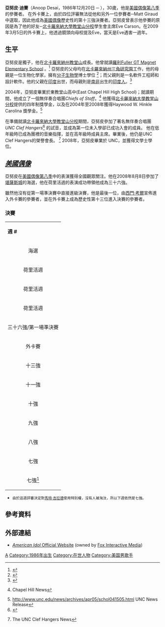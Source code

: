 {{Infobox musical artist 
| Name = 亞努皮·迪賽
| Img = Anoop Desai.jpg
| Background = solo_singer
| Born = {{birth date and age|mf=yes|1986|12|20}}<br/>[[美國|美國]][[北卡羅萊納州|北卡羅萊納州]][[卡瑞_(北卡羅萊納州)|卡瑞]]
| Instrument = [[歌唱|歌唱]]
| Occupation = [[歌手|歌手]]
| Genre = [[R&B|R&B]], [[流行音樂|流行音樂]]
| Years_active = 2009年-現在
}}

'''亞努皮·迪賽'''（Anoop Desai，1986年12月20日 ─ ），30歲，他是[[美國偶像|美國偶像]][[美國偶像_(第八季)|第八季]]的參賽者。 在外卡賽上，由於四位評審無法從他和另外一位參賽者─Matt Giraud中選取，因此他成為[[美國偶像|美國偶像]]歷史性的第十三強決賽者。亞努皮曾表示他參賽的原因是為了他的好友─[[北卡羅來納大學教堂山分校|北卡羅來納大學教堂山分校]]學生會主席Eve Carson。在2009年3月5日的外卡賽上，他透過鏡頭向母校提及Eve，當天是Eve遇害一週年。

==生平==
亞努皮是獨子，他在[[北卡羅來納州|北卡羅來納州]][[教堂山_(北卡羅來納州)|教堂山]]成長。他曾就讀[[羅利_(北卡羅來納州)|羅利]][http://fulleres.wcpss.net/index.htm Fuller GT Magnet Elementary School] {{Wayback|url=http://fulleres.wcpss.net/index.htm |date=20131102162204 }} 。<ref>{{Cite web |url=http://fulleres.wcpss.net/prinpage.htm |title=存档副本 |accessdate=2009-03-21 |archive-date=2009-05-29 |archive-url=https://web.archive.org/web/20090529071159/http://fulleres.wcpss.net/prinpage.htm |dead-url=no }}</ref> 亞努皮的父母均在[[北卡羅來納州|北卡羅來納州]][[三角研究園|三角研究園]]工作，他的母親是一位生物化學家，擁有[[分子生物學|分子生物學]]博士學位
<ref>{{Cite web |url=http://movies.rediff.com/movies/2009/mar/19anoop-desai-in-american-idol-top-10.htm |title=存档副本 |accessdate=2009-03-21 |archive-date=2009-04-18 |archive-url=https://web.archive.org/web/20090418035600/http://movies.rediff.com/movies/2009/mar/19anoop-desai-in-american-idol-top-10.htm |dead-url=no }}</ref>；而父親則是一名軟件工程師和設計軟件。他的父親在[[印度|印度]]出世，而母親則是[[南非|南非]]出生的[[印度人|印度人]]。<ref>{{cite web |url=http://www.comcast.net/tv/eyeonidol/31159/wildcardstalktattoossecondchancesmore/ |title=存档副本 |accessdate=2009-03-21 |deadurl=yes |archiveurl=https://web.archive.org/web/20090312004110/http://www.comcast.net/tv/eyeonidol/31159/wildcardstalktattoossecondchancesmore/ |archivedate=2009-03-12 }}</ref>

2004年，亞努皮畢業於東教堂山高中(East Chapel Hill High School)；就讀期間，他成立了一個無伴奏合唱團''Chiefs of Staff''。<ref>{{cite web |url=http://www.chapelhillnews.com/news/story/39892.html |title=存档副本 |accessdate=2009-03-21 |deadurl=yes |archiveurl=https://web.archive.org/web/20090208204019/http://www.chapelhillnews.com/news/story/39892.html |archivedate=2009-02-08 }} Chapel Hill News</ref> 他獲得[[北卡羅來納大學教堂山分校|北卡羅來納大學教堂山分校]]提供的四年制獎學金，以及在2004年至2008年獲得Haywood W. Hinkle Carolina 獎學金。<ref>http://www.unc.edu/news/archives/apr05/schol041505.html {{Wayback|url=http://www.unc.edu/news/archives/apr05/schol041505.html |date=20160303175734 }} UNC News Release</ref>

在準備就讀[[北卡羅來納大學教堂山分校|北卡羅來納大學教堂山分校]]期間，亞努皮參加了著名無伴奏合唱團''UNC Clef Hangers''<ref>{{Cite web |url=http://www.clefhangers.com/ |title=存档副本 |access-date=2009-03-21 |archive-url=https://web.archive.org/web/20090217114018/http://clefhangers.com/ |archive-date=2009-02-17 |dead-url=yes }}</ref> 的試音，並成為第一位未入學卻已成功入會的成員。 他在低年級時已成為團裡的音樂指揮，並在高年級時成員主席。畢業後，他仍是UNC Clef Hangers的榮譽會長。
<ref>{{cite web |url=http://www.clefhangers.com/news.asp |title=存档副本 |accessdate=2009-06-29 |deadurl=yes |archiveurl=https://web.archive.org/web/20090216215650/http://clefhangers.com/news.asp |archivedate=2009-02-16 }} The UNC Clef Hangers News</ref> 2008年，亞努皮畢業於 UNC，並獲得文學士學位。

==''[[美國偶像|美國偶像]]''==
亞努皮在[[美國偶像|美國偶像]][[美國偶像_(第八季)|第八季]]中的表演獲得全國觀眾關注。他在2008年8月8日參加了[[堪薩斯城|堪薩斯城]]的海選，他在荷里活週的表演成功帶領他成為三十六強。

雖然他沒有從第一場準決賽中直接進級決賽，他是最後一位，由[[西門·考爾|西門·考爾]]宣佈進入外卡賽的參賽者，並在外卡賽上成為歷史性第十三位進入決賽的參賽者。

=== 決賽 ===
{|class="wikitable" align="left"
|colspan="100" bgcolor="CCCCCC" align="Center"|'''週 #'''
|colspan="100" bgcolor="CCCCCC" align="Center"|'''主題'''
|colspan="100" bgcolor="CCCCCC" align="Center"|'''歌曲'''
|colspan="100" bgcolor="CCCCCC" align="Center"|'''原唱'''
|colspan="100" bgcolor="CCCCCC" align="Center"|'''出場次序 #'''
|colspan="100" bgcolor="CCCCCC" align="Center"|'''結果'''
|-
|colspan="100" align="center" bgcolor="FAF6F6"|海選
|colspan="100" align="center" bgcolor="FAF6F6"|N/A
|colspan="100" align="center" bgcolor="FAF6F6"|Thank You
|colspan="100" align="center" bgcolor="FAF6F6"|Boyz II Men
|colspan="100" align="center" bgcolor="FAF6F6"|N/A
|colspan="100" align="center" bgcolor="FAF6F6"|安全晉級
|-
|colspan="100" align="center" bgcolor="FAF6F6"|荷里活週
|colspan="100" align="center" bgcolor="FAF6F6"|第1場演出
|colspan="100" align="center" bgcolor="FAF6F6"|If It's Magic
|colspan="100" align="center" bgcolor="FAF6F6"|[[史提夫·汪達|史提夫·汪達]]
|colspan="100" align="center" bgcolor="FAF6F6"|N/A
|colspan="100" align="center" bgcolor="FAF6F6"|安全晉級
|-
|colspan="100" align="center" bgcolor="FAF6F6"|荷里活週
|colspan="100" align="center" bgcolor="FAF6F6"|小組演出
|colspan="100" align="center" bgcolor="FAF6F6"|What Becomes of the Brokenhearted
|colspan="100" align="center" bgcolor="FAF6F6"|Jimmy Ruffin
|colspan="100" align="center" bgcolor="FAF6F6"|N/A
|colspan="100" align="center" bgcolor="FAF6F6"|安全晉級
|-
|colspan="100" align="center" bgcolor="FAF6F6"|荷里活週
|colspan="100" align="center" bgcolor="FAF6F6"|第2場演出
|colspan="100" align="center" bgcolor="FAF6F6"|My Prerogative
|colspan="100" align="center" bgcolor="FAF6F6"|Bobby Brown
|colspan="100" align="center" bgcolor="FAF6F6"|N/A
|colspan="100" align="center" bgcolor="FAF6F6"|安全晉級
|-
|colspan="100" align="center" bgcolor="FAF6F6"|三十六強/第一場準決賽
|colspan="100" align="center" bgcolor="FAF6F6"|告示牌熱門100歌曲
|colspan="100" align="center" bgcolor="FAF6F6"|Angel of Mine
|colspan="100" align="center" bgcolor="FAF6F6"|Monica
|colspan="100" align="center" bgcolor="FAF6F6"|6
|colspan="100" align="center" bgcolor="FAF6F6"|淘汰
|-
|colspan="100" align="center" bgcolor="FAF6F6"|外卡賽
|colspan="100" align="center" bgcolor="FAF6F6"|N/A
|colspan="100" align="center" bgcolor="FAF6F6"|My Prerogative
|colspan="100" align="center" bgcolor="FAF6F6"|Bobby Brown
|colspan="100" align="center" bgcolor="FAF6F6"|8
|colspan="100" align="center" bgcolor="FAF6F6"|晉級
|-
|colspan="100" align="center" bgcolor="FAF6F6"|十三強
|colspan="100" align="center" bgcolor="FAF6F6"|[[Michael_Jackson|Michael Jackson]]
|colspan="100" align="center" bgcolor="FAF6F6"|Beat It
|colspan="100" align="center" bgcolor="FAF6F6"|Michael Jackson
|colspan="100" align="center" bgcolor="FAF6F6"|8
|colspan="100" align="center" bgcolor="FAF6F6"|安全晉級
|-
|colspan="100" align="center" bgcolor="FAF6F6"|十一強
|colspan="100" align="center" bgcolor="FAF6F6"|Grand Ole Opry
|colspan="100" align="center" bgcolor="FAF6F6"|Always on My Mind
|colspan="100" align="center" bgcolor="FAF6F6"|Willie Nelson
|colspan="100" align="center" bgcolor="FAF6F6"|9
|colspan="100" align="center" bgcolor="FAF6F6"|安全晉級
|-
|colspan="100" align="center" bgcolor="FAF6F6"|十強
|colspan="100" align="center" bgcolor="FAF6F6"|[[摩城唱片|摩城唱片]]
|colspan="100" align="center" bgcolor="FAF6F6"|Ooo Baby Baby
|colspan="100" align="center" bgcolor="FAF6F6"|The Miracles
|colspan="100" align="center" bgcolor="FAF6F6"|5
|colspan="100" align="center" bgcolor="FAF6F6"|安全晉級
|-
|colspan="100" align="center" bgcolor="FAF6F6"|九強
|colspan="100" align="center" bgcolor="FAF6F6"|[[iTunes|iTunes]]一百強
|colspan="100" align="center" bgcolor="FAF6F6"|Caught Up
|colspan="100" align="center" bgcolor="FAF6F6"|[[亞瑟小子|亞瑟小子]]
|colspan="100" align="center" bgcolor="FAF6F6"|1
|colspan="100" align="center" bgcolor="FAF6F6"|尾二
|-
|colspan="100" align="center" bgcolor="FAF6F6"|八強
|colspan="100" align="center" bgcolor="FAF6F6"|出生年代的歌曲
|colspan="100" align="center" bgcolor="FAF6F6"|True Colors
|colspan="100" align="center" bgcolor="FAF6F6"|Cyndi Lauper
|colspan="100" align="center" bgcolor="FAF6F6"|4
|colspan="100" align="center" bgcolor="FAF6F6"|尾二
|-
|colspan="100" align="center" bgcolor="FAF6F6"|七強 
|colspan="100" align="center" bgcolor="FAF6F6"|電影歌曲
|colspan="100" align="center" bgcolor="FAF6F6"|Everything I Do) I Do It for You - Robin Hood: Prince of Thieves
|colspan="100" align="center" bgcolor="FAF6F6"|[[布萊恩·亞當斯|布萊恩·亞當斯]]
|colspan="100" align="center" bgcolor="FAF6F6"|2
|colspan="100" align="center" bgcolor="FAF6F6"|尾三
|-
|colspan="100" align="center" bgcolor="FAF6F6"|七強[[#fn_1|<sup>1</sup>]]
|colspan="100" align="center" bgcolor="FAF6F6"|[[迪斯可|迪斯可]]
|colspan="100" align="center" bgcolor="FAF6F6"|Dim All The Lights
|colspan="100" align="center" bgcolor="FAF6F6"|Donna Summer
|colspan="100" align="center" bgcolor="FAF6F6"|7
|colspan="100" align="center" bgcolor="FAF6F6"|淘汰
|}{{clear}}

*<small>{{fnb|1}} 由於這週評審決定對[[馬特·吉拉德|馬特·吉拉德]]使用特別權，沒有人被淘汰，所以下週依然是七強。</small>

==參考資料==
{{reflist}}

==外部連結==
*[http://www.americanidol.com/ ''American Idol'' Official Website]{{Wayback|url=http://www.americanidol.com/ |date=20110719040256 }} (owned by [[Fox_Interactive_Media|Fox Interactive Media]])

{{美國偶像第八季}}


{{DEFAULTSORT:Desai, Anoop}}
[[Category:美國偶像參與者|A]]
[[Category:1986年出生|Category:1986年出生]]
[[Category:在世人物|Category:在世人物]]
[[Category:美国男歌手|Category:美国男歌手]]